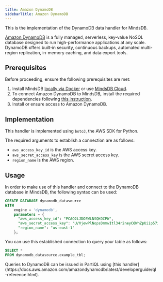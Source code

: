 ```yaml
---
title: Amazon DynamoDB
sidebarTitle: Amazon DynamoDB
---
```


This is the implementation of the DynamoDB data handler for MindsDB.

[Amazon DynamoDB](https://docs.aws.amazon.com/amazondynamodb/latest/developerguide/Introduction.html) is a fully managed, serverless, key-value NoSQL database designed to run high-performance applications at any scale. DynamoDB offers built-in security, continuous backups, automated multi-region replication, in-memory caching, and data export tools.

## Prerequisites

Before proceeding, ensure the following prerequisites are met:

1. Install MindsDB [locally via Docker](https://docs.mindsdb.com/setup/self-hosted/docker) or use [MindsDB Cloud](https://cloud.mindsdb.com/).
2. To connect Amazon DynamoDB to MindsDB, install the required dependencies following [this instruction](/setup/self-hosted/docker#install-dependencies).
3. Install or ensure access to Amazon DynamoDB.

## Implementation

This handler is implemented using `boto3`, the AWS SDK for Python.

The required arguments to establish a connection are as follows:

* `aws_access_key_id` is the AWS access key.
* `aws_secret_access_key` is the AWS secret access key.
* `region_name` is the AWS region.

## Usage

In order to make use of this handler and connect to the DynamoDB database in MindsDB, the following syntax can be used:

```sql
CREATE DATABASE dynamodb_datasource
WITH
    engine = 'dynamodb',
    parameters = {
      "aws_access_key_id": "PCAQ2LJDOSWLNSQKOCPW",
      "aws_secret_access_key": "U/VjewPlNopsDmmwItl34r2neyC6WhZpUiip57i",
      "region_name": "us-east-1"
    };
```

You can use this established connection to query your table as follows:

```sql
SELECT *
FROM dynamodb_datasource.example_tbl;
```

<Tip>
Queries to DynamoDB can be issued in PartiQL using [this handler](https://docs.aws.amazon.com/amazondynamodb/latest/developerguide/ql-reference.html).
</Tip>
